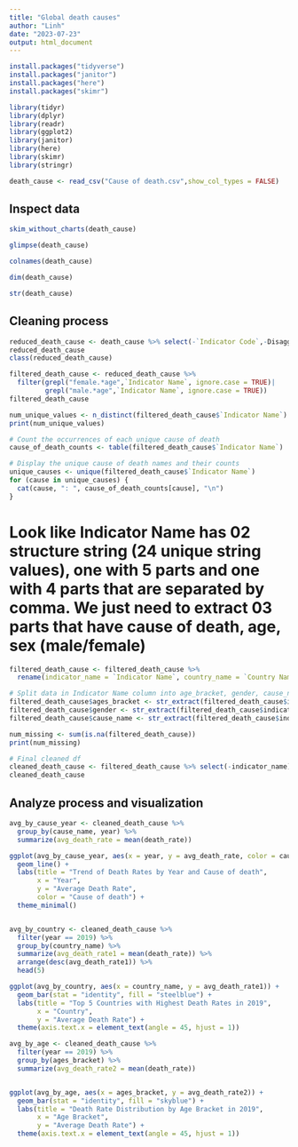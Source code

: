 ---
title: "Global death causes"
author: "Linh"
date: "2023-07-23"
output: html_document
---
```{r}
install.packages("tidyverse")
install.packages("janitor")
install.packages("here")
install.packages("skimr")

library(tidyr)
library(dplyr)
library(readr)
library(ggplot2)
library(janitor)
library(here)
library(skimr)
library(stringr)
```

```{r}
death_cause <- read_csv("Cause of death.csv",show_col_types = FALSE)
```

## Inspect data

```{r}
skim_without_charts(death_cause)
```

```{r}
glimpse(death_cause)
```
```{r}
colnames(death_cause)
```
```{r}
dim(death_cause)
```
```{r}
str(death_cause)
```


## Cleaning process

```{r}
reduced_death_cause <- death_cause %>% select(-`Indicator Code`,-Disaggregation)
reduced_death_cause
class(reduced_death_cause)
```

```{r}
filtered_death_cause <- reduced_death_cause %>%
  filter(grepl("female.*age",`Indicator Name`, ignore.case = TRUE)|
         grepl("male.*age",`Indicator Name`, ignore.case = TRUE))
filtered_death_cause
```

```{r}
num_unique_values <- n_distinct(filtered_death_cause$`Indicator Name`)
print(num_unique_values)
```
```{r}
# Count the occurrences of each unique cause of death
cause_of_death_counts <- table(filtered_death_cause$`Indicator Name`)

# Display the unique cause of death names and their counts
unique_causes <- unique(filtered_death_cause$`Indicator Name`)
for (cause in unique_causes) {
  cat(cause, ": ", cause_of_death_counts[cause], "\n")
}
```
# Look like Indicator Name has 02 structure string (24 unique string values), one with 5 parts and one with 4 parts that are separated by comma. We just need to extract 03 parts that have cause of death, age, sex (male/female)

```{r}
filtered_death_cause <- filtered_death_cause %>%
  rename(indicator_name = `Indicator Name`, country_name = `Country Name`, country_code = `Country Code`, year = Year, death_rate = Value)
```

```{r}
# Split data in Indicator Name column into age_bracket, gender, cause_name
filtered_death_cause$ages_bracket <- str_extract(filtered_death_cause$indicator_name, "ages[\\s0-9+-]+")
filtered_death_cause$gender <- str_extract(filtered_death_cause$indicator_name, "male|female")
filtered_death_cause$cause_name <- str_extract(filtered_death_cause$indicator_name, "(?<=by ).*(?=, ages)")

```

```{r}
num_missing <- sum(is.na(filtered_death_cause))
print(num_missing)
```
```{r}
# Final cleaned df
cleaned_death_cause <- filtered_death_cause %>% select(-indicator_name)
cleaned_death_cause
```
## Analyze process and visualization

```{r}
avg_by_cause_year <- cleaned_death_cause %>%
  group_by(cause_name, year) %>%
  summarize(avg_death_rate = mean(death_rate))

ggplot(avg_by_cause_year, aes(x = year, y = avg_death_rate, color = cause_name)) +
  geom_line() +
  labs(title = "Trend of Death Rates by Year and Cause of death",
       x = "Year",
       y = "Average Death Rate",
       color = "Cause of death") +
  theme_minimal()



```
```{r}
avg_by_country <- cleaned_death_cause %>%
  filter(year == 2019) %>%
  group_by(country_name) %>%
  summarize(avg_death_rate1 = mean(death_rate)) %>%
  arrange(desc(avg_death_rate1)) %>%
  head(5)

ggplot(avg_by_country, aes(x = country_name, y = avg_death_rate1)) +
  geom_bar(stat = "identity", fill = "steelblue") +
  labs(title = "Top 5 Countries with Highest Death Rates in 2019",
       x = "Country",
       y = "Average Death Rate") +
  theme(axis.text.x = element_text(angle = 45, hjust = 1))
```

```{r}
avg_by_age <- cleaned_death_cause %>%
  filter(year == 2019) %>%
  group_by(ages_bracket) %>%
  summarize(avg_death_rate2 = mean(death_rate))


ggplot(avg_by_age, aes(x = ages_bracket, y = avg_death_rate2)) +
  geom_bar(stat = "identity", fill = "skyblue") +
  labs(title = "Death Rate Distribution by Age Bracket in 2019",
       x = "Age Bracket",
       y = "Average Death Rate") +
  theme(axis.text.x = element_text(angle = 45, hjust = 1))

```

